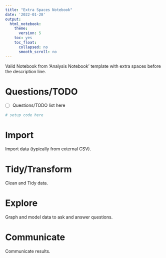 ```yaml
---
title: "Extra Spaces Notebook"
date: '2022-01-28'
output:
  html_notebook:
    theme:
      version: 5
    toc: yes
    toc_float:
      collapsed: no
      smooth_scroll: no
---
```

  

           
Valid Notebook from 'Analysis Notebook' template with extra spaces before the description line.

# Questions/TODO

- [ ] Questions/TODO list here

```r
# setup code here
```

# Import

Import data (typically from external CSV).

# Tidy/Transform

Clean and Tidy data.

# Explore

Graph and model data to ask and answer questions.

# Communicate

Communicate results.
